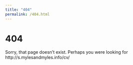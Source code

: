 ```yaml
---
title: "404"
permalink: /404.html
---
```


# 404

Sorry, that page doesn't exist.  Perhaps you were looking for http://s.mylesandmyles.info/cv/

